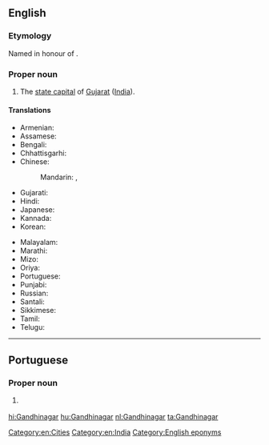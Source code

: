 ==English==
{{wikipedia}}
===Etymology===
Named in honour of {{w|Mohandas Karamchand Gandhi}}.

===Proper noun===
{{en-proper noun}}

# The [[state capital]] of [[Gujarat]] ([[India]]).

====Translations====
{{trans-top|Gandhinagar}}
* Armenian: {{t|hy|Գանդինագար}}
* Assamese: {{t-needed|as}}
* Bengali: {{t|bn|গান্ধীনগর|sc=Beng|tr=gāndhīnagar}}
* Chhattisgarhi: {{t-needed|hne}}
* Chinese:
*: Mandarin: {{t|cmn|甘地訥格爾|sc=Hani}}, {{t|cmn|甘地讷格尔|tr=Gāndìnègé'ěr|sc=Hani}}
* Gujarati: {{t|gu|ગાંધીનગર|tr=gā̃dhīnagar|sc=Gujr}}
* Hindi: {{t+|hi|गाँधीनगर|tr=gā̃ndhīnagar}}
* Japanese: {{t|ja|ガンディーナガル|tr=Gandīnagaru}}
* Kannada: {{t|kn|ಗಾಂಧಿನಗರ|sc=Knda|tr=gāndhinagara}}
* Korean: {{t|ko|간디나가르|sc=Kore|tr=gandinagareu}}
{{trans-mid}}
* Malayalam: {{t|ml|ഗാന്ധിനഗർ|sc=Mlym|tr=gāndhinagaṁ}}
* Marathi: {{t|mr|गांधीनगर|sc=Deva}}
* Mizo: {{t-needed|lus}}
* Oriya: {{t|or|ଗାନ୍ଧୀନଗର|sc=Orya|tr=gāndhīnagar}}
* Portuguese: {{t|pt|Gandhinagar|f}}
* Punjabi: {{t|pa|ਗਾਂਧੀਨਗਰ|m|tr=gā̃dhīnagar|sc=Guru}}
* Russian: {{t|ru|Гандинага́р|m}}
* Santali: {{t-needed|sat}}
* Sikkimese: {{t-needed|sip}}
* Tamil: {{t-needed|ta}}
* Telugu: {{t|te|గాంధీనగరం|tr=gāndhīnagaraṁ}}
{{trans-bottom}}

[[Category:en:Cities]]
[[Category:en:India]]
[[Category:English eponyms]]

----

==Portuguese==

===Proper noun===
{{pt-proper noun|f}}

# {{l|en|Gandhinagar}} {{gloss|state capital of Gujarat, India}}

[[hi:Gandhinagar]]
[[hu:Gandhinagar]]
[[nl:Gandhinagar]]
[[ta:Gandhinagar]]